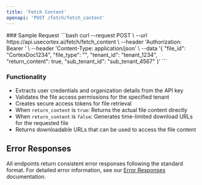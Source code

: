 ```yaml
---
title: 'Fetch Content'
openapi: 'POST /fetch/fetch_content'
---
```



<Panel>
  <TableOfContents />
</Panel>
<TryIt />
### Sample Request
```bash
curl --request POST \
  --url https://api.usecortex.ai/fetch/fetch_content \
  --header 'Authorization: Bearer <token>' \
  --header 'Content-Type: application/json' \
  --data '{
  "file_id": "CortexDoc1234",
  "file_type": "<file_type>",
  "tenant_id": "tenant_1234",
  "return_content": true,
  "sub_tenant_id": "sub_tenant_4567"
}'
  ```


### Functionality
- Extracts user credentials and organization details from the API key
- Validates the file access permissions for the specified tenant
- Creates secure access tokens for file retrieval
- When `return_content` is `true`: Returns the actual file content directly
- When `return_content` is `false`: Generates time-limited download URLs for the requested file
- Returns downloadable URLs that can be used to access the file content


## Error Responses

All endpoints return consistent error responses following the standard format. For detailed error information, see our [Error Responses](/api-reference/error-responses) documentation.


